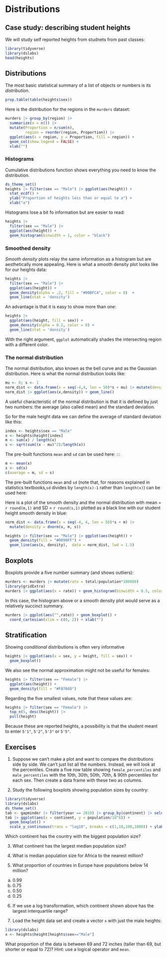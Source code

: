 # Distributions 

## Case study: describing student heights

We will study self reported heights from studnets from past classes:

```r
library(tidyverse)
library(dslabs)
head(heights)
```


## Distributions

The most basic statistical summary of a list of objects or numbers is its *distribution*. 


```r
prop.table(table(heights$sex))
```

Here is the distribution for the regions in the `murders` dataset:


```r
murders |> group_by(region) |>
  summarize(n = n()) |>
  mutate(Proportion = n/sum(n), 
         region = reorder(region, Proportion)) |>
  ggplot(aes(x = region, y = Proportion, fill = region)) + 
  geom_col(show.legend = FALSE) + 
  xlab("")
```


### Histograms

Cumulative distributions function shows everything you need to know the distribution.

```r
ds_theme_set()
heights |> filter(sex == "Male") |> ggplot(aes(height)) + 
  stat_ecdf() +
  ylab("Proportion of heights less than or equal to a") + 
  xlab("a")
```

Histograms lose a bit fo information but are easier to read:

```r
heights |> 
  filter(sex == "Male") |> 
  ggplot(aes(height)) + 
  geom_histogram(binwidth = 1, color = "black")
```


### Smoothed density

*Smooth density* plots relay the same information as a histogram but are aesthetically more appealing. Here is what a smooth density plot looks like for our heights data:

```r
heights |> 
  filter(sex == "Male") |> 
  ggplot(aes(height)) + 
  geom_density(alpha = .2, fill = "#00BFC4", color = 0)  +
  geom_line(stat = 'density')
```

An advantage is that it is easy to show more than one:

```r
heights |> 
  ggplot(aes(height, fill = sex)) + 
  geom_density(alpha = 0.2, color = 0) +
  geom_line(stat = 'density')
```

With the right argument, `ggplot` automatically shades the intersecting region with a different color. 

### The normal distribution {#sec-dataviz-normal-distribution}


The normal distribution, also known as the bell curve and as the Gaussian distribution. Here is what the normal distribution looks like:

```r
mu <- 0; s <- 1
norm_dist <- data.frame(x = seq(-4,4, len = 50)*s + mu) |> mutate(density = dnorm(x, mu, s))
norm_dist |> ggplot(aes(x,density)) + geom_line()
```

A useful characteristic of the normal distribution is that it is defined by just two numbers: the average (also called mean) and the standard deviation.

So for the male height data we can define the average of standard deviation like this:

```r
index <- heights$sex == "Male"
x <- heights$height[index]
m <- sum(x) / length(x)
s <- sqrt(sum((x - mu)^2)/length(x))
```

The pre-built functions `mean` and `sd` can be used here:
:::

```r
m <- mean(x)
s <- sd(x)
c(average = m, sd = s)
```

:::{.callout-note}
The pre-built functions `mean` and `sd` (note that, for reasons explained in statistics textbooks,`sd` divides by `length(x)-1` rather than `length(x)`) can be used here:
:::

Here is a plot of the smooth density and the normal distribution with mean = `r round(m,1)` and SD = `r round(s,1)` plotted as a black line with our student height smooth density in blue:

```r
norm_dist <- data.frame(x = seq(-4, 4, len = 50)*s + m) |> 
  mutate(density = dnorm(x, m, s))

heights |> filter(sex == "Male") |> ggplot(aes(height)) +
  geom_density(fill = "#0099FF") +
  geom_line(aes(x, density),  data = norm_dist, lwd = 1.5) 
```

## Boxplots

Boxplots provide a five number summary (and shows outliers):

```r
murders <- murders |> mutate(rate = total/population*100000)
library(gridExtra)
murders |> ggplot(aes(x = rate)) + geom_histogram(binwidth = 0.5, color = "black") + ggtitle("Histogram")
```

In this case, the histogram above or a smooth density plot would serve as a relatively succinct summary.


```r
murders |> ggplot(aes("",rate)) + geom_boxplot() +
  coord_cartesian(xlim = c(0, 2)) + xlab("")
```


## Stratification {#sec-dataviz-stratification}

Showing _conditional_ distributions is often very informative

```r
heights |> ggplot(aes(x = sex, y = height, fill = sex)) +
  geom_boxplot()
```


We also see the normal approximation might not be useful for females:

```r
heights |> filter(sex == "Female") |>
  ggplot(aes(height)) +
  geom_density(fill = "#F8766D") 
```


Regarding the five smallest values, note that these values are:

```r
heights |> filter(sex == "Female") |> 
  top_n(5, desc(height)) |>
  pull(height)
```

Because these are reported heights, a possibility is that the student meant to enter `5'1"`, `5'2"`, `5'3"` or `5'5"`.

## Exercises


(@) Suppose we can't make a plot and want to compare the distributions side by side. We can't just list all the numbers. Instead, we will look at the percentiles. Create a five row table showing `female_percentiles` and `male_percentiles` with the 10th, 30th, 50th, 70th, & 90th percentiles for each sex. Then create a data frame with these two as columns.

(@) Study the following boxplots showing population sizes by country:

```r
library(tidyverse)
library(dslabs)
ds_theme_set()
tab <- gapminder |> filter(year == 2010) |> group_by(continent) |> select(continent, population)  
tab |> ggplot(aes(x = continent, y = population/10^6)) + 
  geom_boxplot() + 
  scale_y_continuous(trans = "log10", breaks = c(1,10,100,1000)) + ylab("Population in millions")
```

Which continent has the country with the biggest population size?

(@) What continent has the largest median population size?

(@) What is median population size for Africa to the nearest million?

(@) What proportion of countries in Europe have populations below 14 million?

a.  0.99
b.  0.75
c.  0.50
d.  0.25

(@) If we use a log transformation, which continent shown above has the largest interquartile range?

(@) Load the height data set and create a vector `x` with just the male heights:

```r
library(dslabs)
x <- heights$height[heights$sex=="Male"]
```

What proportion of the data is between 69 and 72 inches (taller than 69, but shorter or equal to 72)? Hint: use a logical operator and `mean`.

